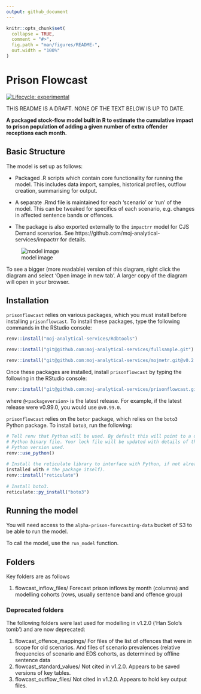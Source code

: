 ```yaml
---
output: github_document
---
```


<!--

INSTRUCTIONS:

Render `README.Rmd` regularly, to keep `README.md` up-to-date:

devtools::build_readme()

You could also use GitHub Actions to re-render README.Rmd every time you push.
An example workflow can be found here:
<https://github.com/r-lib/actions/tree/v1/examples>.

You can also embed plots, for example:

#```{r pressure, echo = FALSE}
#plot(pressure)
#```

In that case, commit and push the resulting figure files so they display on
GitHub and CRAN.

-->

```r
knitr::opts_chunk$set(
  collapse = TRUE,
  comment = "#>",
  fig.path = "man/figures/README-",
  out.width = "100%"
)
```


# Prison Flowcast

<!-- badges: start -->
[![Lifecycle: experimental](https://img.shields.io/badge/lifecycle-experimental-orange.svg)](https://lifecycle.r-lib.org/articles/stages.html#experimental)
<!-- badges: end -->

THIS README IS A DRAFT. NONE OF THE TEXT BELOW IS UP TO DATE.

**A packaged stock-flow model built in R to estimate the cumulative impact to
prison population of adding a given number of extra offender receptions each
month.**


## Basic Structure

The model is set up as follows:

* Packaged .R scripts which contain core functionality for running the model.
This includes data import, samples, historical profiles, outflow creation,
summarising for output.

* A separate .Rmd file is maintained for each 'scenario' or 'run' of the model.
This can be tweaked for specifics of each scenario, e.g. changes in affected
sentence bands or offences.

* The package is also exported externally to the `impactrr` model for CJS Demand
scenarios. See https://github.com/moj-analytical-services/impactrr for details.

![model image](https://github.com/moj-analytical-services/prisonflowcast/blob/master/images/Prisonflowcast%20(2).svg)

To see a bigger (more readable) version of this diagram, right click the diagram
and select 'Open image in new tab'. A larger copy of the diagram will open in
your browser.


## Installation

`prisonflowcast` relies on various packages, which you must install before installing `prisonflowcast`. To install these packages, type the following commands in the RStudio console:

```r
renv::install("moj-analytical-services/Rdbtools")

renv::install("git@github.com:moj-analytical-services/fullsample.git")

renv::install("git@github.com:moj-analytical-services/mojmetr.git@v0.2.1")
```

Once these packages are installed, install `prisonflowcast` by typing the following in the RStudio console:

```r
renv::install("git@github.com:moj-analytical-services/prisonflowcast.git@<packageversion>")
```

where `@<packageversion>` is the latest release. For example, if the latest
release were v0.99.0, you would use `@v0.99.0`.

`prisonflowcast` relies on the `botor` package, which relies on the `boto3`
Python package. To install `boto3`, run the following:

```r
# Tell renv that Python will be used. By default this will point to a default
# Python binary file. Your lock file will be updated with details of the
# Python version used.
renv::use_python()
  
# Install the reticulate library to interface with Python, if not already
installed with # the package itself).
renv::install("reticulate")
  
# Install boto3.
reticulate::py_install("boto3")

```

## Running the model

You will need access to the `alpha-prison-forecasting-data` bucket of
S3 to be able to run the model.

To call the model, use the `run_model` function.

<!-- At its most basic version (using default -->
<!-- inputs), this can just be run with no arguments; and a list of six dataframes -->
<!-- will be exported - monthly population impact by a) age/gender group and b) -->
<!-- sentence band; c) inflow and outflow by cohorts; d) inflow and outflow by -->
<!-- sentence band; e) licence caseload and recall impacts; f) sample sizes by cohort -->
<!-- for each modelling cohort. -->

<!-- *For detail of how the package works, refer to documentation and the repository -->
<!-- Wiki page (partly remains in development)* -->

## Folders

Key folders are as follows

1. flowcast_inflow_files/ Forecast prison inflows by month (columns) and
modelling cohorts (rows, usually sentence band and offence group)


### Deprecated folders

The following folders were last used for modelling in v1.2.0
('Han Solo's tomb') and are now deprecated:

1. flowcast_offence_mappings/ For files of the list of offences that were in
scope for old scenarios. And files of scenario prevalences (relative frequencies
of scenario and EDS cohorts, as determined by offline sentence data
2. flowcast_standard_values/ Not cited in v1.2.0. Appears to be saved versions
of key tables.
3. flowcast_outflow_files/ Not cited in v1.2.0. Appears to hold key output
files.
